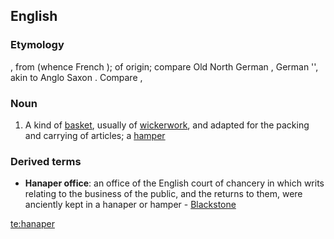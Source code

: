 ==English==

===Etymology===
{{LL.}} {{term|hanaperium||a large vase|lang=la}}, from {{term|hanaus||vase, bowl, cup|lang=la}} (whence French {{term|hanap|lang=fr}}); of {{etyl|frk}} origin; compare Old North German {{term|hnapf|lang=nds}}, German {{term|Napf|lang=de}}'', akin to Anglo Saxon {{term|hnæp||cup, bowl|lang=ang}}. Compare {{term|hamper}}, {{term|nappy}}

===Noun===
{{en-noun}}

# A kind of [[basket]], usually of [[wickerwork]], and adapted for the packing and carrying of articles; a [[hamper]]

===Derived terms===
*'''Hanaper office''': an office of the English court of chancery in which writs relating to the business of the public, and the returns to them, were anciently kept in a hanaper or hamper - [[Blackstone]]

{{anagrams:en/aaehnpr}}
[[te:hanaper]]